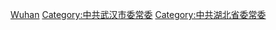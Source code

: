 [[Category:湖北省地级市市委书记|Wuhan]]
[[Category:中共武汉市委常委|Category:中共武汉市委常委]]
[[Category:中共湖北省委常委|Category:中共湖北省委常委]]